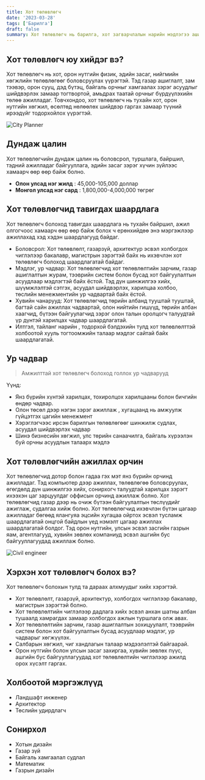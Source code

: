 ```yaml
---
title: Хот төлөвлөгч
date: '2023-03-28'
tags: ['Барилга']
draft: false
summary: Хот төлөвлөгч нь барилга, хот загварчлалын нарийн мэдлэгээ ашиглан хотын хөгжлийн бодлогод зөвлөгөө өгч, хотын хөгжлийг төлөвлөнө.
---
```


## Хот төлөвлөгч юу хийдэг вэ?

Хот төлөвлөгч нь хот, орон нутгийн физик, эдийн засаг, нийгмийн хөгжлийн төлөвлөгөөг боловсруулах үүрэгтэй. Тэд газар ашиглалт, зам тээвэр, орон сууц, дэд бүтэц, байгаль орчныг хамгаалах зэрэг асуудлыг шийдвэрлэх замаар тогтвортой, амьдрах таатай орчныг бүрдүүлэхийн төлөө ажилладаг. Товчхондоо, хот төлөвлөгч нь тухайн хот, орон нутгийн хөгжил, өсөлтөд нөлөөлөх шийдвэр гаргах замаар түүний ирээдүйг тодорхойлох үүрэгтэй. 

![City Planner](https://www.worldatlas.com/r/w960-q80/upload/a6/14/9e/shutterstock-61459486.jpg)

## Дундаж цалин

Хот төлөвлөгчийн дундаж цалин нь боловсрол, туршлага, байршил, тэдний ажилладаг байгууллага, эдийн засаг зэрэг хүчин зүйлээс хамаарч өөр өөр байж болно.

- **Олон улсад нэг жилд** : 45,000-105,000 доллар
- **Монгол улсад нэг сард** : 1,800,000-4,000,000 төгрөг

## Хот төлөвлөгчид тавигдах шаардлага 

Хот төлөвлөгч болоход тавигдах шаардлага нь тухайн байршил, ажил олгогчоос хамаарч өөр өөр байж болох ч ерөнхийдөө энэ мэргэжлээр ажиллахад хэд хэдэн шаардлагууд байдаг.

- Боловсрол: Хот төлөвлөлт, газарзүй, архитектур эсвэл холбогдох чиглэлээр бакалавр, магистрын зэрэгтэй байх нь ихэвчлэн хот төлөвлөгч болоход шаардлагатай байдаг.
- Мэдлэг, ур чадвар: Хот төлөвлөгчид хот төлөвлөлтийн зарчим, газар ашиглалтын журам, тээврийн систем болон бусад хот байгуулалтын асуудлаар мэдлэгтэй байх ёстой. Тэд дүн шинжилгээ хийх, шүүмжлэлтэй сэтгэх, асуудал шийдвэрлэх, харилцаа холбоо, төслийн менежментийн ур чадвартай байх ёстой.
- Хувийн чанарууд: Хот төлөвлөгчид төрийн албанд тууштай тууштай, багтай сайн ажиллах чадвартай, олон нийтийн гишүүд, төрийн албан хаагчид, бүтээн байгуулагчид зэрэг олон талын оролцогч талуудтай үр дүнтэй харилцах чадвар шаардлагатай.
- Илтгэл, тайланг нарийн , тодорхой бэлдэхийн тулд хот төлөвлөлттэй холбоотой хууль тогтоомжийн талаар мэдлэг сайтай байх шаардлагатай.

## Ур чадвар

> Амжилттай хот төлөвлөгч болоход голлох ур чадварууд

Үүнд:

- Янз бүрийн хүнтэй харилцах, тохиролцох харилцааны болон бичгийн өндөр чадвар.
- Олон төсөл дээр нэгэн зэрэг ажиллаж , хугацаанд нь амжуулж гүйцэтгэх цагийн менежмент
- Хэрэглэгчээс ирсэн барилгын төлөвлөгөөг шинжилж судлах, асуудал шийдвэрлэх чадвар
- Шинэ бизнесийн хөгжил, улс төрийн санаачилга, байгаль хүрээлэн буй орчны асуудлын талаарх мэдлэ

## Хот төлөвлөгчийн ажиллах орчин

Хот төлөвлөгчид дотор болон гадаа гэх мэт янз бүрийн орчинд ажилладаг. Тэд компьютер дээр ажиллах, төлөвлөгөө боловсруулах, өгөгдөлд дүн шинжилгээ хийх, сонирхогч талуудтай харилцах зэрэгт ихээхэн цаг зарцуулдаг оффисын орчинд ажиллаж болно. Хот төлөвлөгчид газар дээр нь очиж бүтээн байгуулалтын төслүүдийг ажиглаж, судалгаа хийж болно.
Хот төлөвлөгчид ихэвчлэн бүтэн цагаар ажилладаг бөгөөд ялангуяа эцсийн хугацаа ойртох эсвэл тусламж шаардлагатай онцгой байдлын үед нэмэлт цагаар ажиллах шаардлагатай болдог. Тэд орон нутгийн, улсын эсвэл засгийн газрын яам, агентлагууд, хувийн зөвлөх компаниуд эсвэл ашгийн бус байгууллагуудад ажиллаж болно. 

![Civil engineer](https://www.planetizen.com/files/styles/featured_large/public/images/urban%20planners%20crop.jpg?itok=JxNV1d8g)

## Хэрхэн хот төлөвлөгч болох вэ?

Хот төлөвлөгч болохын тулд та дараах алхмуудыг хийх хэрэгтэй.

- Хот төлөвлөлт, газарзүй, архитектур, холбогдох чиглэлээр бакалавр, магистрын зэрэгтэй болно.
- Хот төлөвлөлтийн чиглэлээр дадлага хийх эсвэл анхан шатны албан тушаалд хамрагдах замаар холбогдох ажлын туршлага олж авах.
- Хот төлөвлөлтийн зарчим, газар ашиглалтын зохицуулалт, тээврийн систем болон хот байгуулалтын бусад асуудлаар мэдлэг, ур чадварыг хөгжүүлэх.
- Салбарын хөгжил, чиг хандлагын талаар мэдээлэлтэй байгаарай.
- Орон нутгийн болон улсын засаг захиргаа, хувийн зөвлөх пүүс, ашгийн бус байгууллагуудад хот төлөвлөлтийн чиглэлээр ажилд орох хүсэлт гаргах.


## Холбоотой мэргэжлүүд

- Ландшафт инженер
- Архитектор
- Төслийн удирдлагч

## Сонирхол

- Хотын дизайн 
- Газар зүй
- Байгаль хамгаалал судлал
- Математик
- Газрын дизайн
